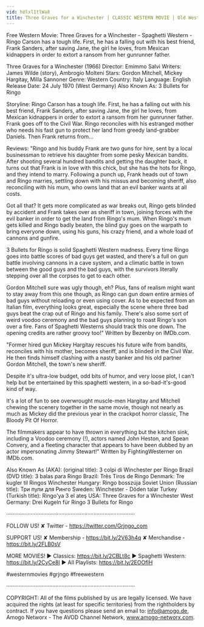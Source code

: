 ```yaml
---
vid: hUlxl1tlWa8
title: Three Graves for a Winchester | CLASSIC WESTERN MOVIE | Old West | Full Length | English
---
```


Free Western Movie: Three Graves for a Winchester - Spaghetti Western - Ringo Carson has a tough life. First, he has a falling out with his best friend, Frank Sanders, after saving Jane, the girl he loves, from Mexican kidnappers in order to extort a ransom from her gunrunner father.

Three Graves for a Winchester (1966)
Director: Emimmo Salvi
Writers: James Wilde (story), Ambrogio Molteni 
Stars: Gordon Mitchell, Mickey Hargitay, Milla Sannoner 
Genre: Western 
Country: Italy
Language: English
Release Date: 24 July 1970 (West Germany) 
Also Known As: 3 Bullets for Ringo 

Storyline:
Ringo Carson has a tough life. First, he has a falling out with his best friend, Frank Sanders, after saving Jane, the girl he loves, from Mexican kidnappers in order to extort a ransom from her gunrunner father. Frank goes off to the Civil War. Ringo reconciles with his estranged mother who needs his fast gun to protect her land from greedy land-grabber Daniels. Then Frank returns from...

Reviews:
"Ringo and his buddy Frank are two guns for hire, sent by a local businessman to retrieve his daughter from some pesky Mexican bandits. After shooting several hundred bandits and getting the daughter back, it turns out that Frank is in love with this chick, but she has the hots for Ringo, and they intend to marry. Following a punch up, Frank heads out of town and Ringo marries, settling down with his missus and becoming sheriff, also reconciling with his mum, who owns land that an evil banker wants at all costs.

Got all that? It gets more complicated as war breaks out, Ringo gets blinded by accident and Frank takes over as sheriff in town, joining forces with the evil banker in order to get the land from Ringo's mum. When Ringo's mum gets killed and Ringo badly beaten, the blind guy goes on the warpath to bring everyone down, using his guns, his crazy friend, and a whole load of cannons and gunfire.

3 Bullets for Ringo is solid Spaghetti Western madness. Every time Ringo goes into battle scores of bad guys get wasted, and there's a full on gun battle involving cannons in a cave system, and a climatic battle in town between the good guys and the bad guys, with the survivors literally stepping over all the corpses to get to each other.

Gordon Mitchell sure was ugly though, eh? Plus, fans of realism might want to stay away from this one though, as Ringo can gun down entire armies of bad guys without reloading or even using cover. As to be expected from an Italian film, everything looks great, especially the scene where three bad guys beat the crap out of Ringo and his family. There's also some sort of weird voodoo ceremony and the bad guys planning to roast Ringo's son over a fire. Fans of Spaghetti Westerns should track this one down. The opening credits are rather groovy too!" Written by Bezenby on IMDb.com.

"Former hired gun Mickey Hargitay rescues his future wife from bandits, reconciles with his mother, becomes sheriff, and is blinded in the Civil War. He then finds himself clashing with a nasty banker and his old partner Gordon Mitchell, the town's new sheriff.

Despite it's ultra-low budget, odd bits of humor, and very loose plot, I can't help but be entertained by this spaghetti western, in a so-bad-it's-good kind of way.

It's a lot of fun to see overwrought muscle-men Hargitay and Mitchell chewing the scenery together in the same movie, though not nearly as much as Mickey did the previous year in the crackpot horror classic, The Bloody Pit Of Horror.

The filmmakers appear to have thrown in everything but the kitchen sink, including a Voodoo ceremony (!), actors named John Heston, and Spean Convery, and a fleeting character that appears to have been dubbed by an actor impersonating Jimmy Stewart!" Written by FightingWesterner on IMDb.com.

Also Known As (AKA):
(original title): 3 colpi di Winchester per Ringo
Brazil (DVD title): 3 balas para Ringo
Brazil: Três Tiros de Ringo
Denmark: Tre kugler til Ringos Winchester
Hungary: Ringo bosszúja
Soviet Union (Russian title): Три пули для Ринго
Sweden: Winchester - Döden talar
Turkey (Turkish title): Ringo'ya 3 el ateş
USA: Three Graves for a Winchester
West Germany: Drei Kugeln für Ringo
 3 Bullets for Ringo

····················································································

FOLLOW US!
✘ Twitter - https://twitter.com/Grjngo_com

SUPPORT US!
✘ Membership - https://bit.ly/2V63h4q
✘ Merchandise - https://bit.ly/2FLB0sV

MORE MOVIES! 
► Classics: https://bit.ly/2CBLt8c 
► Spaghetti Western: https://bit.ly/2CyCe8I 
► All Playlists: https://bit.ly/2EOOfIH 

#westernmovies #grjngo #freewestern

····················································································

COPYRIGHT: All of the films published by us are legally licensed. We have acquired the rights (at least for specific territories) from the rightholders by contract. If you have questions please send an email to: info@amogo.de, Amogo Networx - The AVOD Channel Network, www.amogo-networx.com.